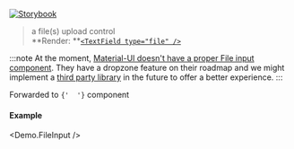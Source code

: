 
[![Storybook](https://img.shields.io/badge/Storybook-%23E06A8C?style=flat-square&logo=storybook&labelColor=%23ececec)](https://main--6193c82ff0559c003a4fdcba.chromatic.com?path=/story/controls-fileinput--default-control)

> a file(s) upload control<br />
> **Render: **[`<TextField type="file" />`](https://mui.com/components/text-fields/)

:::note
 At the moment, [Material-UI doesn't have a proper File input component](https://github.com/mui-org/material-ui/issues/9716). They have a dropzone feature on their roadmap and we might implement a [third party library](https://github.com/Yuvaleros/material-ui-dropzone) in the future to offer a better experience.
:::

<Props>
  <CommonProps />

  <Prop icon="mui.png" name="{...props}" type="object">
    Forwarded to <code>{' <TextField /> '}</code> component
  </Prop>
</Props>

#### Example
<Demo.FileInput />